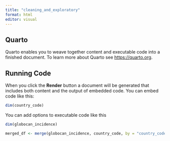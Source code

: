 ```yaml
---
title: "cleaning_and_exploratory"
format: html
editor: visual
---
```


## Quarto

Quarto enables you to weave together content and executable code into a finished document. To learn more about Quarto see <https://quarto.org>.

## Running Code

When you click the **Render** button a document will be generated that includes both content and the output of embedded code. You can embed code like this:

```r
dim(country_code)
```

You can add options to executable code like this

```r
dim(globocan_incidence)
```

```r
merged_df <- merge(globocan_incidence, country_code, by = "country_code", all.x = TRUE)
```
